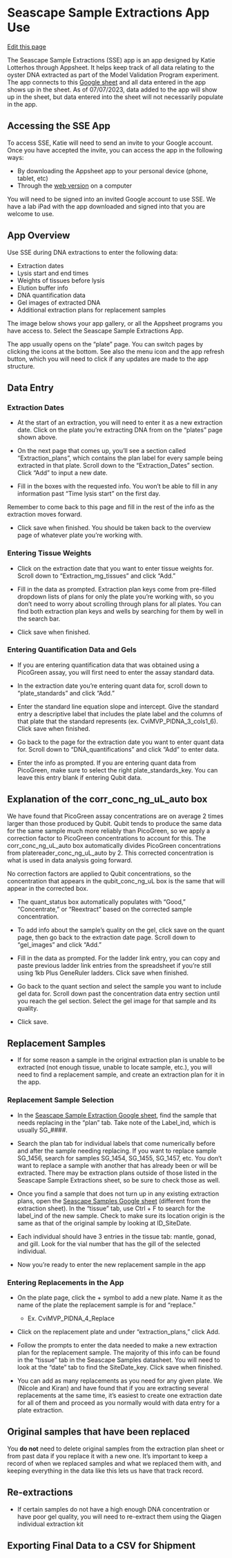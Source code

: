 # Seascape Sample Extractions App Use

[Edit this page](https://github.com/DrK-Lo/lotterhoslabprotocols/edit/main/molecprot_SSEapp.qmd)

The Seascape Sample Extractions (SSE) app is an app designed by Katie Lotterhos through Appsheet. It helps keep track of all data relating to the oyster DNA extracted as part of the Model Validation Program experiment. The app connects to this [Google sheet](https://docs.google.com/spreadsheets/d/1nLMK4ucERX90T4lV7ivLZ0HEBaGvwawnA3XHPsKt9Uk/edit) and all data entered in the app shows up in the sheet. As of 07/07/2023, data added to the app will show up in the sheet, but data entered into the sheet will not necessarily populate in the app.

## Accessing the SSE App

To access SSE, Katie will need to send an invite to your Google account. Once you have accepted the invite, you can access the app in the following ways:

- By downloading the Appsheet app to your personal device (phone, tablet, etc)
- Through the [web version](https://www.appsheet.com/start/f58f8dbb-1d41-4d2d-a917-dfe554b1144f#appName=SeascapeSamplesExtractions-6377443&group=%5B%7B%22Column%22%3A%22Date_SentSequencing%22%2C%22Order%22%3A%22Ascending%22%7D%5D&page=deck&sort=%5B%5D&table=1_Plate&view=plate) on a computer

You will need to be signed into an invited Google account to use SSE. We have a lab iPad with the app downloaded and signed into that you are welcome to use.

## App Overview

Use SSE during DNA extractions to enter the following data:

- Extraction dates
- Lysis start and end times
- Weights of tissues before lysis
- Elution buffer info
- DNA quantification data
- Gel images of extracted DNA
- Additional extraction plans for replacement samples

The image below shows your app gallery, or all the Appsheet programs you have access to. Select the Seascape Sample Extractions App.

The app usually opens on the "plate" page. You can switch pages by clicking the icons at the bottom. See also the menu icon and the app refresh button, which you will need to click if any updates are made to the app structure. 

## Data Entry

### Extraction Dates

- At the start of an extraction, you will need to enter it as a new extraction date. Click on the plate you're extracting DNA from on the "plates" page shown above. 

- On the next page that comes up, you'll see a section called "Extraction_plans", which contains the plan label for every sample being extracted in that plate. Scroll down to the "Extraction_Dates" section. Click "Add" to input a new date.

- Fill in the boxes with the requested info. You won't be able to fill in any information past "Time lysis start" on the first day. 

:::{.callout-note}
Remember to come back to this page and fill in the rest of the info as the extraction moves forward.
:::

- Click save when finished. You should be taken back to the overview page of whatever plate you're working with.

### Entering Tissue Weights

- Click on the extraction date that you want to enter tissue weights for. Scroll down to "Extraction_mg_tissues" and click "Add."

- Fill in the data as prompted. Extraction plan keys come from pre-filled dropdown lists of plans for only the plate you're working with, so you don't need to worry about scrolling through plans for all plates. You can find both extraction plan keys and wells by searching for them by well in the search bar.

- Click save when finished.

### Entering Quantification Data and Gels

- If you are entering quantification data that was obtained using a PicoGreen assay, you will first need to enter the assay standard data.

- In the extraction date you're entering quant data for, scroll down to "plate_standards" and click "Add."

- Enter the standard line equation slope and intercept. Give the standard entry a descriptive label that includes the plate label and the columns of that plate that the standard represents (ex. CviMVP_PlDNA_3_cols1_6). Click save when finished.

- Go back to the page for the extraction date you want to enter quant data for. Scroll down to "DNA_quantifications" and click "Add" to enter data.

- Enter the info as prompted. If you are entering quant data from PicoGreen, make sure to select the right plate_standards_key. You can leave this entry blank if entering Qubit data.

:::{.callout-note}
## Explanation of the corr_conc_ng_uL_auto box

We have found that PicoGreen assay concentrations are on average 2 times larger than those produced by Qubit. Qubit tends to produce the same data for the same sample much more reliably than PicoGreen, so we apply a correction factor to PicoGreen concentrations to account for this. The corr_conc_ng_uL_auto box automatically divides PicoGreen concentrations from platereader_conc_ng_uL_auto by 2. This corrected concentration is what is used in data analysis going forward. 

No correction factors are applied to Qubit concentrations, so the concentration that appears in the qubit_conc_ng_uL box is the same that will appear in the corrected box.
:::

- The quant_status box automatically populates with "Good," "Concentrate," or "Reextract" based on the corrected sample concentration. 

- To add info about the sample's quality on the gel, click save on the quant page, then go back to the extraction date page. Scroll down to "gel_images" and click "Add."

- Fill in the data as prompted. For the ladder link entry, you can copy and paste previous ladder link entries from the spreadsheet if you're still using 1kb Plus GeneRuler ladders. Click save when finished.

- Go back to the quant section and select the sample you want to include gel data for. Scroll down past the concentration data entry section until you reach the gel section. Select the gel image for that sample and its quality.

- Click save.

## Replacement Samples

- If for some reason a sample in the original extraction plan is unable to be extracted (not enough tissue, unable to locate sample, etc.), you will need to find a replacement sample, and create an extraction plan for it in the app.

### Replacement Sample Selection

- In the [Seascape Sample Extraction Google sheet](https://docs.google.com/spreadsheets/d/1nLMK4ucERX90T4lV7ivLZ0HEBaGvwawnA3XHPsKt9Uk/edit#gid=1504845155), find the sample that needs replacing in the "plan" tab. Take note of the Label_ind, which is usually SG_####.

- Search the plan tab for individual labels that come numerically before and after the sample needing replacing. If you want to replace sample SG_1456, search for samples SG_1454, SG_1455, SG_1457, etc. You don't want to replace a sample with another that has already been or will be extracted. There may be extraction plans outside of those listed in the Seascape Sample Extractions sheet, so be sure to check those as well.

- Once you find a sample that does not turn up in any existing extraction plans, open the [Seascape Samples Google sheet](https://docs.google.com/spreadsheets/d/1jK4Qhd8_yIoEntUfu2XR2Ul9OdKDfrOf7Ehc7ULwS3E/edit#gid=1863221382) (different from the extraction sheet). In the "tissue" tab, use Ctrl + F to search for the label_ind of the new sample. Check to make sure its location origin is the same as that of the original sample by looking at ID_SiteDate.

-  Each individual should have 3 entries in the tissue tab: mantle, gonad, and gill. Look for the vial number that has the gill of the selected individual.

- Now you're ready to enter the new replacement sample in the app

### Entering Replacements in the App

- On the plate page, click the + symbol to add a new plate. Name it as the name of the plate the replacement sample is for and "replace." 

  - Ex. CviMVP_PlDNA_4_Replace

- Click on the replacement plate and under "extraction_plans," click Add.

- Follow the prompts to enter the data needed to make a new extraction plan for the replacement sample. The majority of this info can be found in the "tissue" tab in the Seascape Samples datasheet. You will need to look at the "date" tab to find the SiteDate_key. Click save when finished.

- You can add as many replacements as you need for any given plate. We (Nicole and Kiran) and have found that if you are extracting several replacements at the same time, it's easiest to create one extraction date for all of them and proceed as you normally would with data entry for a plate extraction.

:::{.callout-important}
## Original samples that have been replaced
You **do not** need to delete original samples from the extraction plan sheet or from past data if you replace it with a new one. It's important to keep a record of when we replaced samples and what we replaced them with, and keeping everything in the data like this lets us have that track record.
:::

## Re-extractions

- If certain samples do not have a high enough DNA concentration or have poor gel quality, you will need to re-extract them using the Qiagen individual extraction kit

## Exporting Final Data to a CSV for Shipment

